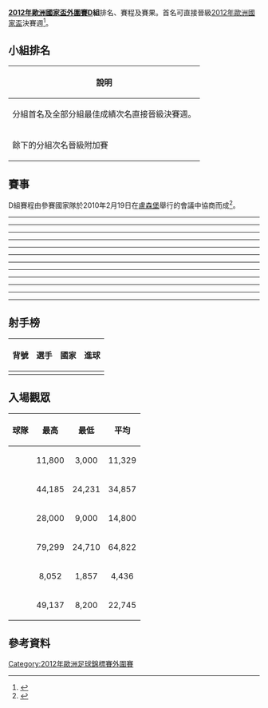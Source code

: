 '''[[2012年歐洲國家盃外圍賽|2012年歐洲國家盃外圍賽]]D組'''排名、賽程及賽果。首名可直接晉級[[2012年歐洲國家盃|2012年歐洲國家盃]]決賽週<ref>{{cite web |title=UEFA Euro 2012 qualifying Group D |url=http://www.uefa.com/uefaeuro2012/standings/round=15171/group=700960/index.html |work=UEFA.com |publisher=Union of European Football Associations |accessdate=5 October 2010 |archive-date=2011-10-23 |archive-url=https://web.archive.org/web/20111023094836/http://www.uefa.com/uefaeuro2012/standings/round=15171/group=700960/index.html |dead-url=no }}</ref>。

== 小組排名 ==
{| class="wikitable"
|-
!說明
|- bgcolor=#ccffcc
|分組首名及全部分組最佳成績次名直接晉級決賽週。
|- bgcolor=#ccccff
|餘下的分組次名晉級附加賽
|}

{{UEFA Euro 2012 qualifying Group D
|expanded=yes
|fixtures=yes
|tiebreakers=yes}}

== 賽事 ==
D組賽程由參賽國家隊於2010年2月19日在[[盧森堡|盧森堡]]舉行的會議中協商而成<ref>{{Cite web |url=http://www.frf.ro/sectiune/articol/programul-grupei-d-preliminariilor-euro-2012 |title=Euro2012 Group D Qualifying Fixtures |accessdate=2010-09-15 |archive-date=2011-06-26 |archive-url=https://web.archive.org/web/20110626074003/http://www.frf.ro/sectiune/articol/programul-grupei-d-preliminariilor-euro-2012 |dead-url=no }}</ref>。

<div id="羅馬尼亞 v 阿爾巴尼亞"></div>{{footballbox
|date = 2010年9月3日
|time = 21:00 [[UTC+3|UTC+3]]
|team1 = {{fb-rt|ROU}}
|score = 1 – 1 
|report = [http://cn.uefa.com/uefaeuro2012/matches/season=2012/round=15171/match=2002088/postmatch/report/index.html 報導]{{dead link|date=2018年5月 |bot=InternetArchiveBot |fix-attempted=yes }}
|team2 = {{fb|ALB}}
|goals1 = [[博格丹·斯坦庫|斯坦古]] {{goal|80}}
|goals2 = {{link-en|Gjergji Muzaka|Gjergji Muzaka}} {{goal|87}}
|stadium = [[皮亞特拉-尼亞姆茨|皮亞特拉-尼亞姆茨]], {{link-en|席洛爾球場|Stadionul Ceahlăul}}
|attendance = 13,000
|referee = {{link-en|羅伯特·施約根霍菲爾|Robert Schörgenhofer}}（{{nfa|AUT}}） }}

<div id="盧森堡 v 波斯尼亞"></div>{{footballbox
|date = 2010年9月3日
|time = 20:15 [[UTC+2|UTC+2]]
|team1 = {{fb-rt|LUX}}
|score = 0 – 3
|report = [http://cn.uefa.com/uefaeuro2012/matches/season=2012/round=15171/match=2002107/postmatch/report/index.html 報導]{{dead link|date=2018年5月 |bot=InternetArchiveBot |fix-attempted=yes }}
|team2 = {{fb|BIH|name=波斯尼亞}}
|goals1 = 
|goals2 = [[伊比斯域|伊比斯域]] {{goal|6}}<br/>[[米拉萊姆·皮亞尼奇|比真歷]] {{goal|12}}<br/>[[迪施高|迪施高]] {{goal|16}}
|stadium = [[盧森堡市|盧森堡市]], [[喬西·巴瑟爾球場|喬西·巴瑟爾球場]]
|attendance = 7,327
|referee = {{link-en|維亞策斯拉夫·巴納里|Robert Schörgenhofer}}（{{nfa|MDA}}） }}

<div id="法國 v 白俄羅斯"></div>{{footballbox
|date = 2010年9月3日
|time = 21:00 [[UTC+2|UTC+2]]
|team1 = {{fb-rt|FRA}}
|score = 0 – 1
|report = [https://web.archive.org/web/20100904142734/http://cn.uefa.com/uefaeuro2012/matches/season=2012/round=15171/match=2002082/postmatch/report/index.html 報導]
|team2 = {{fb|BLR}}
|goals1 = 
|goals2 = [[謝爾蓋·基斯利亞克|基斯里亞克]] {{goal|86}}
|stadium = [[聖但尼_(塞納-聖但尼省)|聖但尼]], [[法蘭西體育場|法蘭西體育場]]
|attendance = 76,395
|referee = {{link-en|威廉·哥林姆|William Collum (referee)}}（{{nfa|SCO}}） }}
----
<div id="白俄羅斯 v 羅馬尼亞"></div>{{footballbox
|date = 2010年9月7日
|time = 21:00 [[UTC+2|UTC+2]]
|team1 = {{fb-rt|BLR}}
|score = 0 – 0
|report = [http://cn.uefa.com/uefaeuro2012/matches/season=2012/round=15171/match=2002096/postmatch/report/index.html 報導]{{dead link|date=2018年5月 |bot=InternetArchiveBot |fix-attempted=yes }}
|team2 = {{fb|ROU}}
|goals1 = 
|goals2 = 
|stadium = [[明斯克|明斯克]], {{link-en|戴拿模球場|Dinamo Stadium (Minsk)}}
|attendance = 20,000
|referee = {{link-en|帕維爾·克拉洛維奇|Pavel Kralovec}}（{{nfa|CZE}}） }}

<div id="阿爾巴尼亞 v 盧森堡"></div>{{footballbox
|date = 2010年9月7日
|time = 20:15 [[UTC+2|UTC+2]]
|team1 = {{fb-rt|ALB}}
|score = 1 – 0
|report = [http://cn.uefa.com/uefaeuro2012/matches/season=2012/round=15171/match=2002104/postmatch/report/index.html 報導]{{dead link|date=2018年5月 |bot=InternetArchiveBot |fix-attempted=yes }}
|team2 = {{fb|LUX}}
|goals1 = [[哈姆迪·萨利赫|萨利赫]] {{goal|37}}
|goals2 = 
|stadium = [[地拉那|地拉那]], {{link-en|凱馬爾-斯塔法球場|Qemal Stafa (stadium)}}
|attendance = 11,800
|referee = {{lang|en|理查德·特魯茨}}（{{nfa|SVK}}） }}

<div id="波斯尼亞 v 法國"></div>{{footballbox
|date = 2010年9月7日
|time = 21:00 [[UTC+2|UTC+2]]
|team1 = {{fb-rt|BIH|name=波斯尼亞}}
|score = 0 – 2
|report = [http://cn.uefa.com/uefaeuro2012/matches/season=2012/round=15171/match=2002090/postmatch/report/index.html 報導]{{dead link|date=2018年5月 |bot=InternetArchiveBot |fix-attempted=yes }}
|team2 = {{fb|FRA}} 
|goals1 = 
|goals2 = [[卡里姆·本泽马|賓施馬]] {{goal|72}}<br/>[[弗洛倫特·馬盧達|馬路達]] {{goal|78}}
|stadium = [[薩拉熱窩|薩拉熱窩]], [[阿西姆·費爾哈托維奇球場|費爾哈托維奇·海瑟球場]]
|attendance = 30,000
|referee = [[菲利克斯·布里希|菲力斯·布里奇]]（{{nfa|GER}}） }}
----
<div id="盧森堡 v 白俄羅斯"></div>{{footballbox
|date = 2010年10月8日
|time = 20:15 [[UTC+2|UTC+2]]
|team1 = {{fb-rt|LUX}}
|score = 0 – 0
|report = [http://cn.uefa.com/uefaeuro2012/matches/season=2012/round=15171/match=2002108/postmatch/report/index.html 報導]{{dead link|date=2018年5月 |bot=InternetArchiveBot |fix-attempted=yes }}
|team2 = {{fb|BLR}} 
|goals1 = 
|goals2 = 
|stadium = [[盧森堡市|盧森堡市]], [[喬西·巴瑟爾球場|喬西·巴瑟爾球場]]
|attendance = 1,857
|referee = {{link-en|阿里克桑德·斯塔沃雷夫|Aleksandar Stavrev}}（{{nfa|MKD}}） }}

<div id="阿爾巴尼亞 v 波斯尼亞"></div>{{footballbox
|date = 2010年10月8日
|time = 20:15 [[UTC+2|UTC+2]]
|team1 = {{fb-rt|ALB}}
|score = 1 – 1
|report = [http://cn.uefa.com/uefaeuro2012/matches/season=2012/round=15171/match=2002102/postmatch/report/index.html 報導]{{dead link|date=2018年5月 |bot=InternetArchiveBot |fix-attempted=yes }}
|team2 = {{fb|BIH|name=波斯尼亞}}
|goals1 = {{link-en|Klodian Duro|Klodian Duro}} {{goal|45+2}}
|goals2 = [[韦达德·伊比舍维奇|伊比斯域]] {{goal|21}}
|stadium = [[地拉那|地拉那]], {{link-en|凱馬爾-斯塔法球場|Qemal Stafa (stadium)}}
|attendance = 11,300
|referee = {{link-en|克里斯丁·雅克布森|Kristinn Jakobsson}}（{{nfa|ISL}}） }}

<div id="法國 v 羅馬尼亞"></div>{{footballbox
|date = 2010年10月9日
|time = 21:00 [[UTC+2|UTC+2]]
|team1 = {{fb-rt|FRA}}
|score = 2 – 0
|report = [http://cn.uefa.com/uefaeuro2012/matches/season=2012/round=15171/match=2002080/postmatch/report/index.html 報導]{{dead link|date=2018年5月 |bot=InternetArchiveBot |fix-attempted=yes }}
|team2 = {{fb|ROU}}  
|goals1 = [[路爾治·雷米|雷米]] {{goal|83}}<br>[[約翰·古爾庫夫|哥古夫]] {{goal|90+3}}
|goals2 = 
|stadium = [[聖但尼_(塞納-聖但尼省)|聖但尼]], [[法蘭西體育場|法蘭西體育場]]
|attendance = 79,299
|referee = [[佩德羅·普羅恩卡|彼德·阿爾維斯·普倫薩]]（{{nfa|POR}}） }}
----
<div id="白俄羅斯 v 阿爾巴尼亞"></div>{{footballbox
|date = 2010年10月12日
|time = 21:00 [[UTC+2|UTC+2]]
|team1 = {{fb-rt|BLR}}
|score = 2 – 0
|report = [http://cn.uefa.com/uefaeuro2012/matches/season=2012/round=15171/match=2002098/postmatch/report/index.html 報導]{{dead link|date=2018年5月 |bot=InternetArchiveBot |fix-attempted=yes }}
|team2 = {{fb|ALB}}
|goals1 = [[維塔利·羅迪奥諾夫|拉德茲奧諾夫]] {{goal|10}}<br/>[[谢尔盖·克里维茨|克里維茨]] {{goal|77}}
|goals2 = 
|stadium = [[明斯克|明斯克]], {{link-en|戴拿模球場|Dinamo Stadium (Minsk)}}
|attendance = 7,000
|referee = {{link-en|彼得·拉斯姆森 (裁判)|Peter Rasmussen (referee)|彼得·拉斯姆森}}（{{nfa|DEN}}） }}

<div id="法國 v 盧森堡"></div>{{footballbox
|date = 2010年10月12日
|time = 19:00 [[UTC+3|UTC+3]]
|team1 = {{fb-rt|FRA}}
|score = 2 – 0
|report = [http://cn.uefa.com/uefaeuro2012/matches/season=2012/round=15171/match=2002084/postmatch/report/index.html 報導]{{dead link|date=2018年5月 |bot=InternetArchiveBot |fix-attempted=yes }}
|team2 = {{fb|LUX}}
|goals1 = [[卡里姆·本泽马|賓施馬]] {{goal|22}} <br/>[[約翰·古爾庫夫|哥古夫]] {{goal|76}}
|goals2 = 
|stadium = [[梅斯|梅斯]], [[聖西福里安球場|聖西福裏安市政球場]]
|attendance = 24,000
|referee = {{link-en|馬特伊·扎格|Matej Jug}}（{{nfa|SVN}}） }}
----
<div id="盧森堡 v 法國"></div>{{footballbox
|date = 2011年3月25日
|time = 21:00 [[UTC+1|UTC+1]]
|team1 = {{fb-rt|LUX}}
|score = 0 – 2
|report = [http://cn.uefa.com/uefaeuro2012/matches/season=2012/round=15171/match=2002105/postmatch/report/index.html 報導]{{dead link|date=2018年5月 |bot=InternetArchiveBot |fix-attempted=yes }}
|team2 = {{fb|FRA}}
|goals1 = 
|goals2 = [[菲利普·梅克斯|梅克斯]] {{goal|28}} <br>[[約翰·古爾庫夫|哥古夫]] {{goal|72}}
|stadium = [[盧森堡市|盧森堡市]], [[喬西·巴瑟爾球場|喬西·巴瑟爾球場]]
|attendance = 8,400
|referee = {{link-en|湯姆·哈拉爾德·哈根|Tom Harald Hagen}}（{{nfa|NOR}}） }}
----
<div id="波斯尼亞 v 羅馬尼亞"></div>{{footballbox
|date = 2011年3月26日
|time = 19:15 [[UTC+1|UTC+1]]
|team1 = {{fb-rt|BIH|name=波斯尼亞}}
|score = 2 – 1
|report = [http://cn.uefa.com/uefaeuro2012/matches/season=2012/round=15171/match=2002091/postmatch/report/index.html 報導]{{dead link|date=2018年5月 |bot=InternetArchiveBot |fix-attempted=yes }}
|team2 = {{fb|ROU}}
|goals1 = [[韦达德·伊比舍维奇|伊比斯域]] {{goal|63}} <br/>[[埃丁·哲科|迪斯高]] {{goal|83}}
|goals2 = [[西普里安·马里卡|馬利卡]] {{goal|29}}
|stadium = [[澤尼察|澤尼察]], {{link-en|比利諾·波耶球場|Bilino Polje}}
|attendance = 12,000
|referee = {{link-en|費蘭度·維提內斯|Fernando Teixeira Vitienes}}（{{nfa|ESP}}） }}

<div id="阿爾巴尼亞 v 白俄羅斯"></div>{{footballbox
|date = 2011年3月26日
|time = 20:00 [[UTC+1|UTC+1]]
|team1 = {{fb-rt|ALB}}
|score = 1 – 0
|report = [http://cn.uefa.com/uefaeuro2012/matches/season=2012/round=15171/match=2002103/postmatch/report/index.html 報導]{{dead link|date=2018年5月 |bot=InternetArchiveBot |fix-attempted=yes }}
|team2 = {{fb|BLR}}
|goals1 = [[哈姆迪·萨利赫|萨利赫]] {{goal|62}}
|goals2 = 
|stadium = [[地拉那|地拉那]], {{link-en|凱馬爾-斯塔法球場|Qemal Stafa (stadium)}}
|attendance = 11,500
|referee = {{link-en|馬庫斯·斯特羅姆伯格森|Markus Strömbergsson}}（{{nfa|SWE}}） }}
----
<div id="羅馬尼亞 v 盧森堡"></div>{{footballbox
|date = 2011年3月29日
|time = 19:45 [[UTC+3|UTC+3]]
|team1 = {{fb-rt|ROU}}
|score = 3 – 1
|report = [http://cn.uefa.com/uefaeuro2012/matches/season=2012/round=15171/match=2002089/postmatch/report/index.html 報導]{{dead link|date=2018年5月 |bot=InternetArchiveBot |fix-attempted=yes }}
|team2 = {{fb|LUX}}
|goals1 = [[阿德里安·穆图|梅度]] {{goal|24||68}} <br>{{link-en|Ianis Zicu|Ianis Zicu}} {{goal|78}}
|goals2 = {{link-en|Lars Gerson|Lars Gerson}} {{goal|22}}
|stadium = [[皮亞特拉-尼亞姆茨|皮亞特拉-尼亞姆茨]], {{link-en|席洛爾球場|Stadionul Ceahlăul}}
|attendance = 14,000
|referee = {{link-en|胡賽因·哥澤克|Hüseyin Göçek}}（{{nfa|TUR}}） }}
----
<div id="羅馬尼亞 v 波斯尼亞"></div>{{footballbox
|date = 2011年6月3日
|time = 21:00 [[UTC+3|UTC+3]]
|team1 = {{fb-rt|ROU}}
|score = 3 – 0
|report = [http://cn.uefa.com/uefaeuro2012/matches/season=2012/round=15171/match=2002086/postmatch/report/index.html 報導]{{dead link|date=2018年5月 |bot=InternetArchiveBot |fix-attempted=yes }}
|team2 = {{fb|BIH|name=波斯尼亞}}
|goals1 = [[阿德里安·穆图|梅度]] {{goal|37}} <br />[[西普里安·马里卡|馬利卡]] {{goal|41||55}}
|goals2 = 
|stadium = [[布加勒斯特|布加勒斯特]], {{link-en|吉烏萊斯蒂球場|Stadionul Giuleşti-Valentin Stănescu}}
|attendance = 10,000
|referee = [[乔纳斯·埃里克森|喬納斯·艾里克臣]]（{{nfa|SWE}}） }}

<div id="白俄羅斯 v 法國"></div>{{footballbox
|date = 2011年6月3日
|time = 21:50 [[UTC+3|UTC+3]]
|team1 = {{fb-rt|BLR}}
|score = 1 – 1
|report = [http://cn.uefa.com/uefaeuro2012/matches/season=2012/round=15171/match=2002095/postmatch/report/index.html 報導]{{dead link|date=2018年5月 |bot=InternetArchiveBot |fix-attempted=yes }}
|team2 = {{fb|FRA}}
|goals1 = [[埃里克·阿比达尔|艾比度]] {{goal|20|o.g.}}
|goals2 = [[弗洛朗·马卢达|馬路達]] {{goal|22}}
|stadium = [[明斯克|明斯克]], {{link-en|戴拿模球場|Dinamo Stadium (Minsk)}}
|attendance = 27,000
|referee = {{link-en|大衛·費蘭度·波爾巴蘭|David Fernández Borbalán}}（{{nfa|ESP}}） }}
----
<div id="白俄羅斯 v 盧森堡"></div>{{footballbox
|date = 2011年6月7日
|time = 20:00 [[UTC+3|UTC+3]]
|team1 = {{fb-rt|BLR}}
|score = 2 – 0
|report = [http://cn.uefa.com/uefaeuro2012/matches/season=2012/round=15171/match=2002099/postmatch/report/index.html 報導]{{dead link|date=2018年5月 |bot=InternetArchiveBot |fix-attempted=yes }}
|team2 = {{fb|LUX}}
|goals1 = [[謝爾盖·科爾尼倫科|科爾尼倫科]] {{goal|48|pen.}} <br/>[[安東·普季洛|普施拿]] {{goal|73}}
|goals2 = 
|stadium = [[明斯克|明斯克]], {{link-en|戴拿模球場|Dinamo Stadium (Minsk)}}
|attendance = 9,500
|referee = {{link-en|Anar Salmanov|Anar Salmanov}}（{{nfa|AZE}}） }}

<div id="波斯尼亞 v 阿爾巴尼亞"></div>{{footballbox
|date = 2011年6月7日
|time = 20:15 [[UTC+2|UTC+2]]
|team1 = {{fb-rt|BIH|name=波斯尼亞}}
|score = 2 – 0
|report = [http://cn.uefa.com/uefaeuro2012/matches/season=2012/round=15171/match=2002093/postmatch/report/index.html 報導]{{dead link|date=2018年5月 |bot=InternetArchiveBot |fix-attempted=yes }}
|team2 = {{fb|ALB}}
|goals1 = [[哈里斯·梅敦亚宁|梅敦賈尼]] {{goal|67}} <br/>{{link-en|Darko Maletić|Darko Maletić}} {{goal|90+1}}
|goals2 = 
|stadium = [[澤尼察|澤尼察]], {{link-en|比利諾·波耶球場|Bilino Polje}}
|attendance = 9,000
|referee = {{link-en|基雲·布羅姆|Kevin Blom}}（{{nfa|NED}}） }}
----
<div id="盧森堡 v 羅馬尼亞"></div>{{footballbox
|date = 2011年9月2日
|time = 19:30 [[UTC+2|UTC+2]]
|team1 = {{fb-rt|LUX}}
|score = 0 – 2
|report = [http://cn.uefa.com/uefaeuro/season=2012/matches/round=15171/match=2002106/postmatch/report/index.html 報導]{{dead link|date=2018年5月 |bot=InternetArchiveBot |fix-attempted=yes }}
|team2 = {{fb|ROU}}
|goals1 = 
|goals2 = [[加布里埃爾·托爾熱|托爾杰]] {{goal|34||45}}
|stadium = [[盧森堡市|盧森堡市]], [[喬西·巴瑟爾球場|喬西·巴瑟爾球場]]
|attendance = 2,812
|referee = [[謝爾蓋·卡拉肖夫_(裁判)|瑟格雷·卡拉瑟夫]]（{{nfa|RUS}}） }}

<div id="白俄羅斯 v 波斯尼亞"></div>{{footballbox
|date = 2011年9月2日
|time = 20:30 [[UTC+3|UTC+3]]
|team1 = {{fb-rt|BLR}}
|score = 0 – 2
|report = [http://cn.uefa.com/uefaeuro/season=2012/matches/round=15171/match=2002097/postmatch/report/index.html 報導]{{dead link|date=2018年5月 |bot=InternetArchiveBot |fix-attempted=yes }}
|team2 = {{fb|BIH|name=波斯尼亞}}
|goals1 = 
|goals2 = [[塞亞德·薩利霍維奇|沙歷賀域]] {{goal|21|pen.}} <br/>[[哈里斯·梅敦亚宁|梅敦賈尼]] {{goal|24}} 
|stadium = [[明斯克|明斯克]], {{link-en|戴拿模球場|Dinamo Stadium (Minsk)}}
|attendance = 28,500
|referee = [[维克托·考绍伊|维克多·卡塞伊]]（{{nfa|HUN}}） }}

<div id="阿爾巴尼亞 v 法國"></div>{{footballbox
|date = 2011年9月2日
|time = 21:00 [[UTC+2|UTC+2]]
|team1 = {{fb-rt|ALB}}
|score = 1 – 2
|report = [http://cn.uefa.com/uefaeuro/season=2012/matches/round=15171/match=2002100/postmatch/report/index.html 報導]{{dead link|date=2018年5月 |bot=InternetArchiveBot |fix-attempted=yes }}
|team2 = {{fb|FRA}}
|goals1 = {{link-en|Erjon Bogdani|Erjon Bogdani}} {{goal|46}}
|goals2 = [[卡里姆·本泽马|賓施馬]] {{goal|11}} <br/>[[扬·姆维拉|揚·姆維拉]] {{goal|18}}
|stadium = [[地拉那|地拉那]], {{link-en|凱馬爾-斯塔法球場|Qemal Stafa (stadium)}}
|attendance = 15,600
|referee = {{link-en|阿來克謝·尼克拉夫|Aleksei Nikolaev (referee)}}（{{nfa|RUS}}） }}
----
<div id="波斯尼亞 v 白俄羅斯"></div>{{footballbox
|date = 2011年9月6日
|time = 20:15 [[UTC+2|UTC+2]]
|team1 = {{fb-rt|BIH|name=波斯尼亞}}
|score = 1 – 0
|report = [http://cn.uefa.com/uefaeuro/season=2012/matches/round=15171/match=2002092/postmatch/report/index.html 報導]{{dead link|date=2018年5月 |bot=InternetArchiveBot |fix-attempted=yes }}
|team2 = {{fb|BLR}}
|goals1 = [[兹夫耶兹丹·米西莫维奇|米斯莫域]] {{goal|87}}
|goals2 = 
|stadium = [[澤尼察|澤尼察]], {{link-en|比利諾·波耶球場|Bilino Polje}}
|attendance = 12,000
|referee = [[馬田·艾堅遜|馬田·艾堅遜]]（{{nfa|ENG}}） }}

<div id="盧森堡 v 阿爾巴尼亞"></div>{{footballbox
|date = 2011年9月6日
|time = 20:15 [[UTC+2|UTC+2]]
|team1 = {{fb-rt|LUX}}
|score = 2 – 1
|report = [http://cn.uefa.com/uefaeuro/season=2012/matches/round=15171/match=2002109/postmatch/report/index.html 報導]{{dead link|date=2018年5月 |bot=InternetArchiveBot |fix-attempted=yes }}
|team2 = {{fb|ALB}}
|goals1 = {{link-en|Gilles Bettmer|Gilles Bettmer}} {{goal|27}} <br/>[[奥雷利恩·喬基姆|奧雷里恩]] {{goal|78}}
|goals2 = {{link-en|Erjon Bogdani|Erjon Bogdani}} {{goal|64}}
|stadium = [[盧森堡市|盧森堡市]], [[喬西·巴瑟爾球場|喬西·巴瑟爾球場]]
|attendance = 2,132
|referee = {{lang|en|佩特里·卡里}}（{{nfa|FIN}}） }}

<div id="羅馬尼亞 v 法國"></div>{{footballbox
|date = 2011年9月6日
|time = 21:30 [[UTC+3|UTC+3]]
|team1 = {{fb-rt|ROU}}
|score = 0 – 0
|report = [http://cn.uefa.com/uefaeuro/season=2012/matches/round=15171/match=2002085/postmatch/report/index.html 報導]{{dead link|date=2018年5月 |bot=InternetArchiveBot |fix-attempted=yes }}
|team2 = {{fb|FRA}}
|goals1 = 
|goals2 = 
|stadium = [[布加勒斯特|布加勒斯特]], [[國家體育場_(布加勒斯特)|國家體育場]]
|attendance = 49,137
|referee = [[侯活·韋比|侯活·韋比]]（{{nfa|ENG}}） }}
----
<div id="波斯尼亞 v 盧森堡"></div>{{footballbox
|date = 2011年10月7日
|time = 20:00 [[UTC+2|UTC+2]]
|team1 = {{fb-rt|BIH|name=波斯尼亞}}
|score = 5 – 0
|report =  [http://www.uefa.com/uefaeuro/season=2012/matches/round=15171/match=2002094/postmatch/report/index.html 報導]
|team2 = {{fb|LUX}}
|goals1 = [[埃丁·哲科|迪斯高]] {{goal|12}} <br/>[[兹夫耶兹丹·米西莫维奇|米斯莫域]] {{goal|15||22|pen.}} <br/>[[米拉萊姆·皮亞尼奇|比真歷]] {{goal|36}} <br/>[[哈里斯·梅敦亚宁|梅敦賈尼]] {{goal|51}}
|goals2 = 
|stadium = [[澤尼察|澤尼察]], {{link-en|比利諾·波耶球場|Bilino Polje}}
|attendance = 12,000
|referee = {{link-en|西蒙·李·伊雲斯|Simon Lee Evans}}（{{nfa|WAL}}） }}

<div id="羅馬尼亞 v 白俄羅斯"></div>{{footballbox
|date = 2011年10月7日
|time = 21:30 [[UTC+3|UTC+3]]
|team1 = {{fb-rt|ROU}}
|score = 2 – 2
|report = [http://cn.uefa.com/uefaeuro/season=2012/matches/round=15171/match=2002087/postmatch/report/index.html 報導]{{dead link|date=2018年5月 |bot=InternetArchiveBot |fix-attempted=yes }}
|team2 = {{fb|BLR}}
|goals1 = [[阿德里安·穆图|梅度]] {{goal|19||51|pen.}} 
|goals2 = [[謝爾盖·科爾尼倫科|科爾尼倫科]] {{goal|45}} <br/>[[斯坦尼斯瓦夫·德拉古恩|德拉甘]] {{goal|82}}
|stadium = [[布加勒斯特|布加勒斯特]], [[國家體育場_(布加勒斯特)|國家體育場]]
|attendance = 29,486
|referee = {{link-en|阿蘭·凱利|Alan Kelly (referee)}}（{{nfa|IRL}}） }}

<div id="法國 v 阿爾巴尼亞"></div>{{footballbox
|date = 2011年10月7日
|time = 21:00 [[UTC+2|UTC+2]]
|team1 = {{fb-rt|FRA}}
|score = 3 – 0
|report = [http://cn.uefa.com/uefaeuro/season=2012/matches/round=15171/match=2002083/postmatch/report/index.html 報導]{{dead link|date=2018年5月 |bot=InternetArchiveBot |fix-attempted=yes }}
|team2 = {{fb|ALB}}
|goals1 = [[弗洛朗·马卢达|馬路達]] {{goal|11}} <br/>[[路爾治·雷米|雷米]] {{goal|37}} <br/>[[安东尼·雷维耶|雷維利尼]] {{goal|66}}
|goals2 = 
|stadium = [[聖但尼_(塞納-聖但尼省)|聖但尼]], [[法蘭西體育場|法蘭西體育場]]
|attendance = 65,239
|referee = {{link-en|邁克·寇寇拉基斯|Michael Koukoulakis}}（{{nfa|GRE}}） }}
----
<div id="阿爾巴尼亞 v 羅馬尼亞"></div>{{footballbox
|date = 2011年10月11日
|time = 20:00 [[UTC+2|UTC+2]]
|team1 = {{fb-rt|ALB}}
|score = 1 – 1
|report = [http://cn.uefa.com/uefaeuro/season=2012/matches/round=15171/match=2002101/postmatch/report/index.html 報導]{{dead link|date=2018年5月 |bot=InternetArchiveBot |fix-attempted=yes }}
|team2 = {{fb|ROU}}
|goals1 = [[哈姆迪·萨利赫|萨利赫]] {{goal|24}}
|goals2 = [[斯德揚·盧欽|盧奇]] {{goal|77}}
|stadium = [[地拉那|地拉那]], {{link-en|凱馬爾-斯塔法球場|Qemal Stafa (stadium)}}
|attendance = 3,000
|referee = {{link-en|格迪米納斯·馬澤卡|Gediminas Mažeika}}（{{nfa|LTU}}） }}

<div id="法國 v 波斯尼亞"></div>{{footballbox
|date = 2011年10月11日
|time = 21:00 [[UTC+2|UTC+2]]
|team1 = {{fb-rt|FRA}}
|score = 1 – 1
|report = [http://cn.uefa.com/uefaeuro/season=2012/matches/round=15171/match=2002081/postmatch/report/index.html 報導]{{dead link|date=2018年5月 |bot=InternetArchiveBot |fix-attempted=yes }}
|team2 = {{fb|BIH|name=波斯尼亞}}
|goals1 = [[萨米尔·纳斯里|拿斯利]] {{goal|78|pen.}}
|goals2 =  [[埃丁·哲科|迪斯高]] {{goal|40}}
|stadium = [[聖但尼_(塞納-聖但尼省)|聖但尼]], [[法蘭西體育場|法蘭西體育場]]
|attendance = 78,467
|referee = {{link-en|克拉格·亞歷山大·托馬森|Craig Thomson (referee)}}（{{nfa|SCO}}） }}

==射手榜==
{| class="wikitable" style="text-align: center;"
|-
! 背號
! 選手
! 國家
! 進球
|-
| rowspan="1"|
| align="left"| 
| align="left"|
| rowspan="1"|{{0}}

|}

==入場觀眾==
{| class="wikitable sortable"
|-
! 球隊
! 最高
! 最低
! 平均
|-
| {{fb|Albania}} || align="center" | 11,800 || align="center" | 3,000 || align="center" | 11,329
|-
| {{fb|Belarus}} || align="center" | 44,185 || align="center" | 24,231 || align="center" | 34,857
|-
| {{fb|BIH}} || align="center" | 28,000 || align="center" | 9,000 || align="center" | 14,800
|-
| {{fb|France}} || align="center" | 79,299 || align="center" | 24,710 || align="center" | 64,822
|-
| {{fb|Luxembourg}} || align="center" | 8,052 || align="center" | 1,857 || align="center" | 4,436
|-
| {{fb|Romania}} || align="center" | 49,137 || align="center" | 8,200 || align="center" | 22,745
|}

== 參考資料 ==
{{reflist}}

{{2012年欧洲足球锦标赛外围赛}}

[[Category:2012年歐洲足球錦標賽外圍賽|Category:2012年歐洲足球錦標賽外圍賽]]
